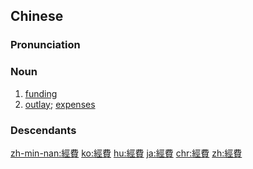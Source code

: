 {{also|经费|経費}}
==Chinese==
{{zh-forms|s=经费}}

===Pronunciation===
{{zh-pron
|m=jīngfèi
|c=ging1 fai3
|mn=keng-hùi
|ma=Zh-jingfèi.ogg
|cat=n
}}

===Noun===
{{zh-noun}}

# [[funding]]
# [[outlay]]; [[expenses]]

===Descendants===
{{CJKV||s=経費|けいひ|경비|kinh phí}}

[[zh-min-nan:經費]]
[[ko:經費]]
[[hu:經費]]
[[ja:經費]]
[[chr:經費]]
[[zh:經費]]